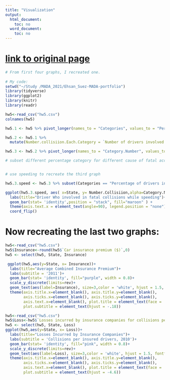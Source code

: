 ```yaml
---
title: "Visualization"
output:
  html_document:
    toc: no
  word_document:
    toc: no
---
```

# [link to original page](https://fivethirtyeight.com/features/which-state-has-the-worst-drivers/?fbclid=IwAR2_xY0IwlqkFRTP3tKVHXz9PqclX4P_usqhtbcAq2MBerxOBhdDVq9nVDA) 
```r



# From first four graphs, I recreated one.
 
# My code:
setwd("~/Study /MADA_2021/Ehsan_Suez-MADA-portfolio")
library(tidyverse)
library(ggplot2)
library(knitr)
library(readr)
```

```r
hw5<-read_csv("hw5.csv")
colnames(hw5)

hw5.1 <- hw5 %>% pivot_longer(names_to = "Categories", values_to = "Percentage", cols = c("Percentage of drivers involved in fatal collosion who were speeding", "Percentage of drivers involved in fatal collosion who were alchohol-impaired", "Percentage of drivers involved in fatal collosion who were not-distracted",  "Percentage of drivers involved in fatal collosion who had not been involved in any previous accident"))

hw5.2 <- hw5.1 %>% 
  mutate(Number.collisiion.Each.Category = `Number of drivers involved in fatal collisiion per billion miles` * Percentage * 0.01)

hw5.3 <- hw5.2 %>% pivot_longer(names_to = "Category.Number", values_to = "Number.Collisiion", cols = c("Number of drivers involved in fatal collisiion per billion miles", "Number.collisiion.Each.Category"))

# subset different percentage category for different cause of fatal accident


# use speeding to recreate the third graph

hw5.3.speed <- hw5.3 %>% subset(Categories == "Percentage of drivers involved in fatal collosion who were speeding")

ggplot(hw5.3.speed, aes( x=State, y= Number.Collisiion,alpha=Category.Number))+
  labs(title="Driver Who involved in fatal collisions while speeding")+
  geom_bar(stat= 'identity',position = "stack", fill="maroon" ) +
  theme(axis.text.x = element_text(angle=90), legend.position = "none")+
  coord_flip()
```                                         



# Now recreating the last two graphs:
```r

hw5<-read_csv("hw5.csv")
hw5$Insurance<-round(hw5$`Car insurance premium ($)`,0)
hw5 <- select(hw5, State, Insurance)

 ggplot(hw5,aes(y=State, x= Insurance))+
  labs(title="Average Combined Insurance Premium")+ 
  labs(subtitle = '2011')+
  geom_bar(stat= 'identity', fill="purple", width = 0.8)+
  scale_y_discrete(limits=rev)+
  geom_text(aes(label=Insurance), size=3,color = 'white', hjust = 1.5, fontface = 'bold')+
  theme(axis.title.x=element_blank(), axis.title.y=element_blank(),
        axis.ticks.x=element_blank(), axis.ticks.y=element_blank(),
        axis.text.x=element_blank(), plot.title = element_text(face = 'bold', hjust = -0.36), 
        plot.subtitle = element_text(hjust = -.18))
```




```r

hw5<-read_csv("hw5.csv")
hw5$Loss<-hw5$`Losses incurred by insurance companies for collisions per insured driver ($)`
hw5 <- select(hw5, State, Loss)
ggplot(hw5,aes(y=State, x= Loss))+
  labs(title="Losses Incurred by Insurance Companies")+ 
  labs(subtitle = 'Collisions per insured drivers, 2010')+
  geom_bar(stat= 'identity', fill="pink", width = 0.8)+
  scale_y_discrete(limits=rev)+
  geom_text(aes(label=Loss), size=3,color = 'white', hjust = 1.5, fontface = 'bold')+
  theme(axis.title.x=element_blank(), axis.title.y=element_blank(),
        axis.ticks.x=element_blank(), axis.ticks.y=element_blank(),
        axis.text.x=element_blank(), plot.title = element_text(face = 'bold', hjust = 1.2), 
        plot.subtitle = element_text(hjust = -4.6))
```
                                                                                          
                                                                                          